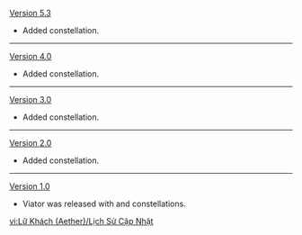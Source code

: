 {{Change History/Header}}
[[Version 5.3]]
* Added {{Pyro}} constellation.
----
[[Version 4.0]]
* Added {{Hydro}} constellation.
----
[[Version 3.0]]
* Added {{Dendro}} constellation.
----
[[Version 2.0]]
* Added {{Electro}} constellation.
----
[[Version 1.0]]
* Viator was released with {{Anemo}} and {{Geo}} constellations.
<noinclude>
[[vi:Lữ Khách (Aether)/Lịch Sử Cập Nhật]]
</noinclude>